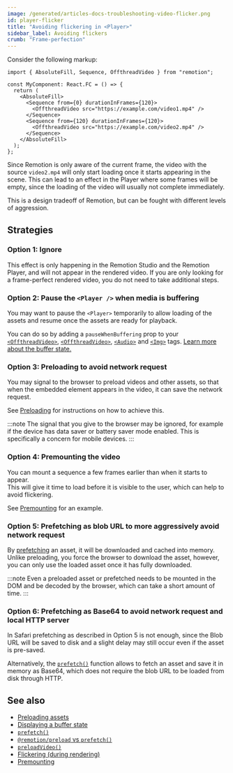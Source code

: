 ```yaml
---
image: /generated/articles-docs-troubleshooting-video-flicker.png
id: player-flicker
title: "Avoiding flickering in <Player>"
sidebar_label: Avoiding flickers
crumb: "Frame-perfection"
---
```


Consider the following markup:

```tsx twoslash title="MyComponent.tsx"
import { AbsoluteFill, Sequence, OffthreadVideo } from "remotion";

const MyComponent: React.FC = () => {
  return (
    <AbsoluteFill>
      <Sequence from={0} durationInFrames={120}>
        <OffthreadVideo src="https://example.com/video1.mp4" />
      </Sequence>
      <Sequence from={120} durationInFrames={120}>
        <OffthreadVideo src="https://example.com/video2.mp4" />
      </Sequence>
    </AbsoluteFill>
  );
};
```

Since Remotion is only aware of the current frame, the video with the source `video2.mp4` will only start loading once it starts appearing in the scene. This can lead to an effect in the Player where some frames will be empty, since the loading of the video will usually not complete immediately.

This is a design tradeoff of Remotion, but can be fought with different levels of aggression.

## Strategies

### Option 1: Ignore

This effect is only happening in the Remotion Studio and the Remotion Player, and will not appear in the rendered video. If you are only looking for a frame-perfect rendered video, you do not need to take additional steps.

### Option 2: Pause the `<Player />` when media is buffering

You may want to pause the `<Player>` temporarily to allow loading of the assets and resume once the assets are ready for playback.

You can do so by adding a `pauseWhenBuffering` prop to your [`<OffthreadVideo>`](/docs/video/#pausewhenbuffering), [`<OffthreadVideo>`](/docs/offthreadvideo/#pausewhenbuffering), [`<Audio>`](/docs/audio/#pausewhenbuffering) and [`<Img>`](/docs/img/#pausewhenbuffering) tags. [Learn more about the buffer state.](/docs/player/buffer-state)

### Option 3: Preloading to avoid network request

You may signal to the browser to preload videos and other assets, so that when the embedded element appears in the video, it can save the network request.

See [Preloading](/docs/player/preloading) for instructions on how to achieve this.

:::note
The signal that you give to the browser may be ignored, for example if the device has data saver or battery saver mode enabled. This is specifically a concern for mobile devices.
:::

### Option 4: Premounting the video<AvailableFrom v="4.0.140"/>

You can mount a sequence a few frames earlier than when it starts to appear.  
This will give it time to load before it is visible to the user, which can help to avoid flickering.

See [Premounting](/docs/player/premounting) for an example.

### Option 5: Prefetching as blob URL to more aggressively avoid network request

By [prefetching](/docs/prefetch) an asset, it will be downloaded and cached into memory. Unlike preloading, you force the browser to download the asset, however, you can only use the loaded asset once it has fully downloaded.

:::note
Even a preloaded asset or prefetched needs to be mounted in the DOM and be decoded by the browser, which can take a short amount of time.
:::

### Option 6: Prefetching as Base64 to avoid network request and local HTTP server

In Safari prefetching as described in Option <InlineStep>5</InlineStep> is not enough, since the Blob URL will be saved to disk and a slight delay may still occur even if the asset is pre-saved.

Alternatively, the [`prefetch()`](/docs/prefetch) function allows to fetch an asset and save it in memory as Base64, which does not require the blob URL to be loaded from disk through HTTP.

## See also

- [Preloading assets](/docs/player/preloading)
- [Displaying a buffer state](/docs/buffer-state)
- [`prefetch()`](/docs/prefetch)
- [`@remotion/preload` vs `prefetch()`](/docs/player/preloading#remotionpreload-vs-prefetch)
- [`preloadVideo()`](/docs/preload/preload-video)
- [Flickering (during rendering)](/docs/flickering)
- [Premounting](/docs/player/premounting)
